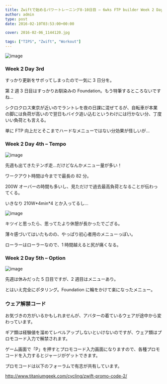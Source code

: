 ---
title: Zwiftで始めるパワートレーニング8-10日目 – 6wks FTP builder Week 2 Day 3-5
author: admin
type: post
date: 2016-02-10T03:53:00+00:00

cover: 2016-02-06_1144120.jpg

tags: ["TIPS", "Zwift", "Workout"]
---

![image](./2016-02-06_1144120.jpg)

### Week 2 Day 3rd

すっかり更新をサボってしまったので一気に 3 日分を。

第 2 週 3 日目はすっかりお馴染みの Foundation。もう特筆するところないですね…

シクロクロス東京が近いのでラントレを夜の日課に混ぜてるが、自転車が本業の脚には負荷が高いので翌日もバイク追い込むというわけには行かない分、丁度いい負荷とも言える。

単に FTP 向上だとそこまでハードなメニューではない分効果が怪しいが…

### Week 2 Day 4th &#8211; Tempo

![image](./2016-02-09_1906350.jpg)

先週も出てきたテンポ走…だけどなんかメニュー量が多い！

ワークアウト時間は今までで最長の 82 分。

200W オーバーの時間も多いし、見ただけで過去最高負荷となることが伝わってくる。

いきなり 210W\*4min\*4 とか入ってるし…

![image](./2016-02-09_1922071.jpg)

キツイと思ったら、思ってたより休憩が長かったでござる。

薄々感づいてはいたものの、やっぱり初心者用のメニューっぽい。

ローラーはローラーなので、1 時間越えると尻が痛くなる。

### Week 2 Day 5th &#8211; Option

![image](./2016-02-10_2000330.jpg)

先週は休みだった 5 日目ですが、2 週目はメニューあり。

とはいえ完全にポタリング。Foundation に輪をかけて楽になったメニュー。

### ウェア解禁コード

お気づきの方がいるかもしれませんが、アバターの着ているウェアが途中から変わっています。

ギア類は経験値を溜めてレベルアップしないといけないのですが、ウェア類はプロモコード入力で解禁されます。

ゲーム画面で「P」を押すとプロモコード入力画面になりますので、各種プロモコードを入力するとジャージがゲットできます。

プロモコードは以下のフォーラムで有志が共有しています。

<http://www.titaniumgeek.com/cycling/zwift-promo-code-2/>

<LinkBox
  isAmazonLink
  url="http://www.amazon.co.jp/exec/obidos/ASIN/4583103778/gensobunya-22/ref=nosim/"
/>
